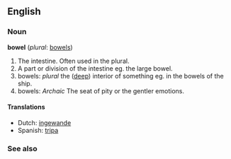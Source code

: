 ==English==
===Noun===
'''bowel''' (''plural'': [[bowels]])

# The intestine. Often used in the plural. 
# A part or division of the intestine eg. the large bowel. 
# bowels: ''plural'' the ([[deep]]) interior of something eg. in the bowels of the ship. 
# bowels: ''Archaic'' The seat of pity or the gentler emotions. 

====Translations====
* Dutch: [[ingewande]]
* Spanish: [[tripa]]

===See also===